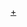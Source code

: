 <!-- 星光五班的稱謂目前用於超級星光大道節目中，日後出合輯也許有其他的稱號。
-->{{Navbox with columns
|name  = 星光五班
|title = 《[[超級星光大道]]》第五屆 [[:Category:星光五班|星光五班]]
|cols  = 6
|width = 185 <!--185 pixels-->
|col1 = [[孫自佑]] <br/>[[楊駿文]]
|col2 = [[劉明湘]] <br/>[[曾梓淞]]
|col3 = [[梁曉珺]] <br/>[[林育澤]]
|col4 = [[徐詠琳]] <br/>[[王璿]]
|col5 = [[李杰宇|李-{杰}-宇]]  <br/>[[胡采書]]
}}<noinclude>
{{Documentation}}
[[Category:星光五班|+]]
</noinclude>